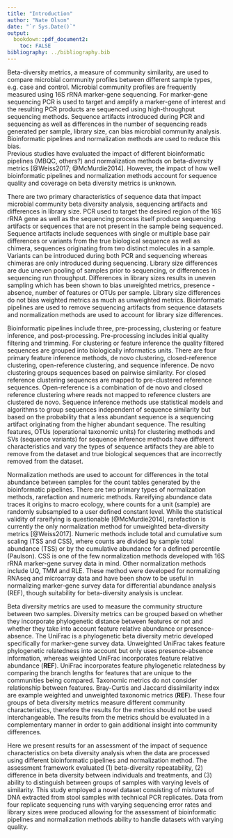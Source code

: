 ```yaml
---
title: "Introduction"
author: "Nate Olson"
date: "`r Sys.Date()`"
output:
  bookdown::pdf_document2:
    toc: FALSE
bibliography: ../bibliography.bib
---
```



Beta-diversity metrics, a measure of community similarity, are used to compare microbial community profiles between different sample types, e.g. case and control.
Microbial community profiles are frequently measured using 16S rRNA marker-gene sequencing.
For marker-gene sequencing PCR is used to target and amplify a marker-gene of interest and the resulting PCR products are sequenced using high-throughput sequencing methods.
Sequence artifacts introduced during PCR and sequencing as well as differences in the number of sequencing reads generated per sample, library size, can bias microbial community analysis.
Bioinformatic pipelines and normalization methods are used to reduce this bias.  
Previous studies have evaluated the impact of different bioinformatic pipelines (MBQC, others?) and normalization methods on beta-diversity metrics [@Weiss2017; @McMurdie2014].
However, the impact of how well bioinformatic pipelines and normalization methods account for sequence quality and coverage on beta diversity metrics is unknown.  

There are two primary characteristics of sequence data that impact microbial community beta diversity analysis, sequencing artifacts and differences in library size.
PCR used to target the desired region of the 16S rRNA gene as well as the sequencing process itself produce sequencing artifacts or sequences that are not present in the sample being sequenced.
Sequence artifacts include sequences with single or multiple base pair differences or variants from the true biological sequence as well as chimera, sequences originating from two distinct molecules in a sample.
Variants can be introduced during both PCR and sequencing whereas chimeras are only introduced during sequencing.
Library size differences are due uneven pooling of samples prior to sequencing, or differences in sequencing run throughput.
Differences in library sizes results in uneven sampling which has been shown to bias unweighted metrics, presence - absence, number of features or OTUs per sample.
Library size differences do not bias weighted metrics as much as unweighted metrics.
Bioinformatic pipelines are used to remove sequencing artifacts from sequence datasets and normalization methods are used to account for library size differences.

Bioinformatic pipelines include three, pre-processing, clustering or feature inference, and post-processing.
Pre-processing includes initial quality filtering and trimming.
For clustering or feature inference the quality filtered sequences are grouped into biologically informatics units.
There are four primary feature inference methods, de novo clustering, closed-reference clustering,  open-reference clustering, and sequence inference.
De novo clustering groups sequences based on pairwise similarity.
For closed reference clustering sequences are mapped to pre-clustered reference sequences.
Open-reference is a combination of de novo and closed reference clustering where reads not mapped to reference clusters are clustered de novo.
Sequence inference methods use statistical models and algorithms to group sequences independent of sequence similarity but based on the probability that a less abundant sequence is a sequencing artifact originating from the higher abundant sequence.
The resulting features, OTUs (operational taxonomic units) for clustering methods and SVs (sequence variants) for sequence inference methods have different characteristics and vary the types of sequence artifacts they are able to remove from the dataset and true biological sequences that are incorrectly removed from the dataset.

Normalization methods are used to account for differences in the total abundance between samples for the count tables generated by the bioinformatic pipelines.
There are two primary types of normalization methods, rarefaction and numeric methods.
Rareifying abundance data traces it origins to macro ecology,
where counts for a unit (sample) are randomly subsampled to a user defined constant level.
While the statistical validity of rareifying is questionable [@McMurdie2014], rarefaction is currently the only normalization method for unweighted beta-diversity metrics [@Weiss2017].
Numeric methods include total and cumulative sum scaling (TSS and CSS),
where counts are divided by sample total abundance (TSS) or by the cumulative abundance for a defined percentile (Paulson).
CSS is one of the few normalization methods developed with 16S rRNA marker-gene survey data in mind.
Other normalization methods include UQ, TMM and RLE.
These method were developed for normalizing RNAseq and microarray data and have been show to be useful in normalizing marker-gene survey data for differential abundance analysis (REF),
though suitability for beta-diversity analysis is unclear.  

Beta diversity metrics are used to measure the community structure between two samples.
Diversity metrics can be grouped based on whether they incorporate phylogenetic distance between features or not and whether they take into account feature relative abundance or presence-absence.
The UniFrac is a phylogenetic beta diversity metric developed specifically for marker-gene survey data.
Unweighted UniFrac takes feature phylogenetic relatedness into account but only uses presence-absence information, whereas weighted UniFrac incorporates feature relative abundance (__REF__).
UniFrac incorporates feature phylogenetic relatedness by comparing the branch lengths for features that are unique to the communities being compared.
Taxonomic metrics do not consider relationship between features.
Bray-Curtis and Jaccard dissimilarity index are example weighted and unweighted taxonomic metrics (__REF__).
These four groups of beta diversity metrics measure different community characteristics, therefore the results for the metrics should not be used interchangeable.
The results from the metrics should be evaluated in a complementary manner in order to gain additional insight into community differences.

Here we present results for an assessment of the impact of sequence characteristics on beta diversity analysis when the data are processed using different bioinformatic pipelines and normalization method. The assessment framework evaluated
(1) beta-diversity repeatability,
(2) difference in beta diversity between individuals and treatments,
and (3) ability to distinguish between groups of samples with varying levels of similarity.
This study employed a novel dataset consisting of mixtures of DNA extracted from stool samples with technical PCR replicates.
Data from four replicate sequencing runs with varying sequencing error rates and library sizes were produced allowing for the assessment of bioinformatic pipelines and normalization methods ability to handle datasets with varying quality.
